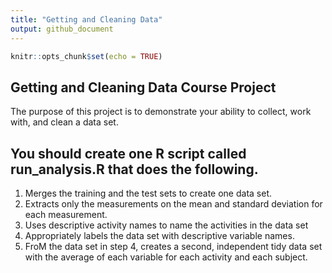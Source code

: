 ---
title: "Getting and Cleaning Data"
output: github_document
---

```{r setup, include=FALSE}
knitr::opts_chunk$set(echo = TRUE)
```

## Getting and Cleaning Data Course Project

The purpose of this project is to demonstrate your ability to collect, work with, and clean a data set.

## You should create one R script called run_analysis.R that does the following.

1) Merges the training and the test sets to create one data set.
2) Extracts only the measurements on the mean and standard deviation for each measurement.
3) Uses descriptive activity names to name the activities in the data set
4) Appropriately labels the data set with descriptive variable names.
5) FroM the data set in step 4, creates a second, independent tidy data set with the average of each variable for each activity and each subject.

